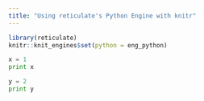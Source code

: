 ```yaml
---
title: "Using reticulate's Python Engine with knitr"
---
```


```r
library(reticulate)
knitr::knit_engines$set(python = eng_python)
```

```python
x = 1
print x
```

```python
y = 2
print y
```

